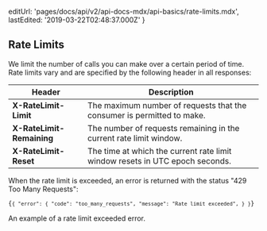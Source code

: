 
  editUrl: 'pages/docs/api/v2/api-docs-mdx/api-basics/rate-limits.mdx',
  lastEdited: '2019-03-22T02:48:37.000Z'
}

## Rate Limits

We limit the number of calls you can make over a certain period of time.
Rate limits vary and are specified by the following header in all responses:

| Header                                                   | Description                                                                  |
| -------------------------------------------------------- | ---------------------------------------------------------------------------- |
| **<RequestHeader>X-RateLimit-Limit</RequestHeader>**     | The maximum number of requests that the consumer is permitted to make.       |
| **<RequestHeader>X-RateLimit-Remaining</RequestHeader>** | The number of requests remaining in the current rate limit window.           |
| **<RequestHeader>X-RateLimit-Reset</RequestHeader>**     | The time at which the current rate limit window resets in UTC epoch seconds. |

<P>
  When the rate limit is <P.B>exceeded</P.B>, an error is returned with the
  status "<P.B>429 Too Many Requests</P.B>":
</P>

<Example>

<Code lang="json">{`{
  "error": {
    "code": "too_many_requests",
    "message": "Rate limit exceeded",
  }
}`}</Code>
<Caption>An example of a rate limit exceeded error.</Caption>
</Example>
